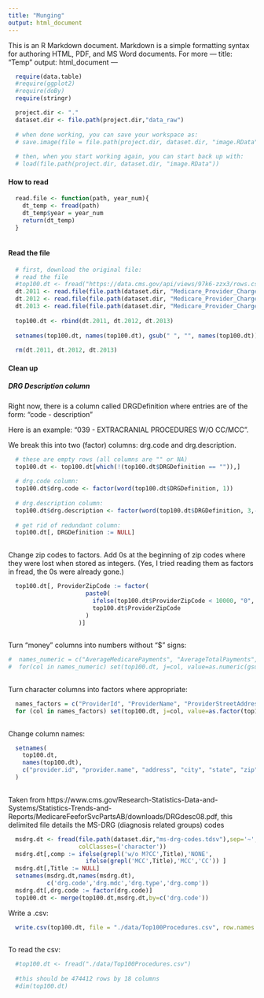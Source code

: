 ```yaml
---
title: "Munging"
output: html_document
---
```


This is an R Markdown document. Markdown is a simple formatting syntax for authoring HTML, PDF, and MS Word documents. For more ---
title: "Temp"
output: html_document
---
```r

  require(data.table)
  #require(ggplot2)
  #require(doBy)
  require(stringr)

```


```r

  project.dir <- "."
  dataset.dir <- file.path(project.dir,"data_raw")
  
  # when done working, you can save your workspace as:
  # save.image(file = file.path(project.dir, dataset.dir, "image.RData"))
  
  # then, when you start working again, you can start back up with:
  # load(file.path(project.dir, dataset.dir, "image.RData"))

```

#### How to read

```r

  read.file <- function(path, year_num){
    dt_temp <- fread(path)
    dt_temp$year = year_num
    return(dt_temp)
  }
  
```


#### Read the file 
```r
  
  # first, download the original file:
  # read the file
  #top100.dt <- fread("https://data.cms.gov/api/views/97k6-zzx3/rows.csv?accessType=DOWNLOAD")
  dt.2011 <- read.file(file.path(dataset.dir, "Medicare_Provider_Charge_Inpatient_DRG100_FY2011.csv"), 2011)
  dt.2012 <- read.file(file.path(dataset.dir, "Medicare_Provider_Charge_Inpatient_DRG100_FY2012.csv"), 2012)
  dt.2013 <- read.file(file.path(dataset.dir, "Medicare_Provider_Charge_Inpatient_DRG100_FY2013.csv"), 2013)
  
  top100.dt <- rbind(dt.2011, dt.2012, dt.2013)
  
  setnames(top100.dt, names(top100.dt), gsub(" ", "", names(top100.dt)))
  
  rm(dt.2011, dt.2012, dt.2013)
```

#### Clean up

##### DRG Description column

Right now, there is a column called DRGDefinition where entries are of the form: "code - description"

Here is an example: "039 - EXTRACRANIAL PROCEDURES W/O CC/MCC".

We break this into two (factor) columns: drg.code and drg.description.

```r
  
  # these are empty rows (all columns are "" or NA)
  top100.dt <- top100.dt[which(!(top100.dt$DRGDefinition == "")),]
  
  # drg.code column:
  top100.dt$drg.code <- factor(word(top100.dt$DRGDefinition, 1))
  
  # drg.description column:
  top100.dt$drg.description <- factor(word(top100.dt$DRGDefinition, 3,-1))
  
  # get rid of redundant column:
  top100.dt[, DRGDefinition := NULL]
  
```

Change zip codes to factors. Add 0s at the beginning of zip codes where they were lost when stored as integers. (Yes, I tried reading them as factors in fread, the 0s were already gone.)

```r

  top100.dt[, ProviderZipCode := factor(
                      paste0(
                        ifelse(top100.dt$ProviderZipCode < 10000, "0", ""), 
                        top100.dt$ProviderZipCode
                      )
                    )]
  
```

Turn "money" columns into numbers without "$" signs:

```r

#  names_numeric = c("AverageMedicarePayments", "AverageTotalPayments", "AverageCoveredCharges")
#  for(col in names_numeric) set(top100.dt, j=col, value=as.numeric(gsub("$", "", top100.dt[[col]], fixed = TRUE)))
  
```

Turn character columns into factors where appropriate:

```r
  
  names_factors = c("ProviderId", "ProviderName", "ProviderStreetAddress", "ProviderCity", "ProviderState", "HospitalReferralRegion(HRR)Description")
  for (col in names_factors) set(top100.dt, j=col, value=as.factor(top100.dt[[col]]))
  
```


Change column names:

```r

  setnames(
    top100.dt, 
    names(top100.dt), 
    c("provider.id", "provider.name", "address", "city", "state", "zip", "region", "num.discharges", "covered.charges", "total.payments", "medicare.payments", "year", "drg.code", "drg.description")
  )
  
```

Taken from https://www.cms.gov/Research-Statistics-Data-and-Systems/Statistics-Trends-and-Reports/MedicareFeeforSvcPartsAB/downloads/DRGdesc08.pdf, this delimited file details the MS-DRG (diagnosis related groups) codes
```r
  msdrg.dt <- fread(file.path(dataset.dir,"ms-drg-codes.tdsv"),sep='~',
                    colClasses=('character'))
  msdrg.dt[,comp := ifelse(grepl('w/o M?CC',Title),'NONE',
                      ifelse(grepl('MCC',Title),'MCC','CC')) ]
  msdrg.dt[,Title := NULL]
  setnames(msdrg.dt,names(msdrg.dt),
           c('drg.code','drg.mdc','drg.type','drg.comp'))
  msdrg.dt[,drg.code := factor(drg.code)]
  top100.dt <- merge(top100.dt,msdrg.dt,by=c('drg.code'))
```
Write a .csv:

```r

  write.csv(top100.dt, file = "./data/Top100Procedures.csv", row.names = FALSE)
  
```

To read the csv:

```r

  #top100.dt <- fread("./data/Top100Procedures.csv")
  
  #this should be 474412 rows by 18 columns
  #dim(top100.dt)
  
```

